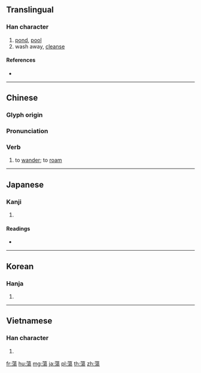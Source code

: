 {{character info/new}}
{{also|荡}}
==Translingual==

===Han character===
{{Han char|rn=140|rad=艸|as=12|sn=18|four=44127|canj=TEAH}}

# [[pond]], [[pool]]
# wash away, [[cleanse]]

====References====
* {{Han ref|kx=1058.420|dkj=32002|dj=1521.270|hdz=53295.160|uh=8569|ud=34153|bh=BFBA|bd=49082}}

----

==Chinese==
{{zh-forms|s=荡|alt=蘯}}

===Glyph origin===
{{Han etym}}

===Pronunciation===
{{zh-pron
|m=dàng
|c=dong6
|h=pfs=
|md=
|mn=tōng
|w=
|mc=y
|oc=y
|cat=v
}}

===Verb===
{{zh-verb}}

# {{lb|zh|literary}} to [[wander]]; to [[roam]]

----

==Japanese==

===Kanji===
{{ja-kanji|grade=|rs=艸12}}

# {{defn|lang=ja|sort=艸12}}

====Readings====
* {{ja-readings|on=[[とう]] (tō)|kun=[[うごく]] (ugoku)}}

----

==Korean==

===Hanja===
{{ko-hanja|hangeul=[[탕]]|eumhun=|rv=tang|mr=t'ang|y=thang}}

# {{defn|lang=ko|sort=艸12}}

----

==Vietnamese==

===Han character===
{{vi-hantu|[[đãng]], [[đẵng]], [[thững]], [[dãng]], [[vảng]]|rs=艸12}}

# {{defn|lang=vi|sort=艸12}}

[[fr:蕩]]
[[hu:蕩]]
[[mg:蕩]]
[[ja:蕩]]
[[pl:蕩]]
[[th:蕩]]
[[zh:蕩]]